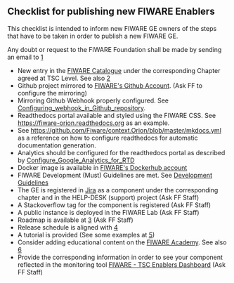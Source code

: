 == Checklist for publishing new FIWARE Enablers ==

This checklist is intended to inform new FIWARE GE owners of the steps that have to be taken in order to publish a new FIWARE GE.

Any doubt or request to the FIWARE Foundation shall be made by sending an email to [mailto:fiware-help@lists.fiware.org]

* New entry in the [https://catalogue-server.fiware.org FIWARE Catalogue] under the corresponding Chapter agreed at TSC Level. See also [https://wiki.fiware.org/Working_with_the_FIWARE_catalogue]
* Github project mirrored to [https://github.com/fiware FIWARE's Github Account]. (Ask FF  to configure the mirroring)
* Mirroring Github Webhook properly configured. See [[Configuring_webhook_in_Github_repository]].
* Readthedocs portal available and styled using the FIWARE CSS. See [https://fiware-orion.readthedocs.org https://fiware-orion.readthedocs.org] as an example. 
* See [https://github.com/Fiware/context.Orion/blob/master/mkdocs.yml https://github.com/Fiware/context.Orion/blob/master/mkdocs.yml] as a reference on how to configure readthedocs for automatic documentation generation. 
* Analytics should be configured for the readthedocs portal as described by [[Configure_Google_Analytics_for_RTD]]
* Docker image is available in [https://hub.docker.com/Dockerhub FIWARE's Dockerhub account]
* FIWARE Development (Must) Guidelines are met. See [[development.mediawiki|Development Guidelines]]
* The GE is registered in [https://jira.fiware.org Jira] as a component under the corresponding chapter and in the HELP-DESK (support) project (Ask FF Staff)
* A Stackoverflow tag for the component is registered (Ask FF Staff)
* A public instance is deployed in the FIWARE Lab (Ask FF Staff)
* Roadmap is available at [https://wiki.fiware.org/Current_Supported_Features_and_Roadmap_in_FIWARE] (Ask FF Staff)
* Release schedule is aligned with [https://wiki.fiware.org/Releases_and_Sprints_numbering,_with_mapping_to_calendar_dates]
* A tutorial is provided (See some examples at [http://fiware-tutorials.readthedocs.io/en/latest/])
* Consider adding educational content on the [https://edu.fiware.org FIWARE Academy]. See also [https://wiki.fiware.org/Working_with_the_FIWARE_Academy]
* Provide the corresponding information in order to see your component reflected in the monitoring tool [https://docs.google.com/spreadsheets/d/1yyZNUlAPDcqjnD-gIoGOd5SZfVDJXO36G75xTDL0HgA/edit#gid=0 FIWARE - TSC Enablers Dashboard] (Ask FF Staff)

